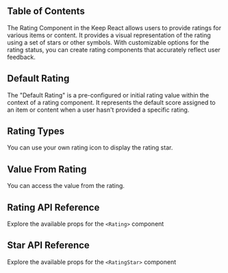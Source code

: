 
## Table of Contents

The Rating Component in the Keep React allows users to provide ratings for various items or content. It provides a visual representation of the rating using a set of stars or other symbols. With customizable options for the rating status, you can create rating components that accurately reflect user feedback.

## Default Rating

The "Default Rating" is a pre-configured or initial rating value within the context of a rating component. It represents the default score assigned to an item or content when a user hasn't provided a specific rating.

<CodeHighlightPreview code={DefaultRatingCode}>
  <DefaultRating />
</CodeHighlightPreview>

## Rating Types

You can use your own rating icon to display the rating star.

<CodeHighlightPreview code={RatingTypesCode}>
  <RatingTypes />
</CodeHighlightPreview>

## Value From Rating

You can access the value from the rating.

<CodeHighlightPreview code={ValueFromRatingCode}>
  <ValueFromRating />
</CodeHighlightPreview>

## Rating API Reference

Explore the available props for the `<Rating>` component

<ComponentApi data={RatingDataApi} />

## Star API Reference

Explore the available props for the `<RatingStar>` component

<ComponentApi data={RatingStarApi} />
